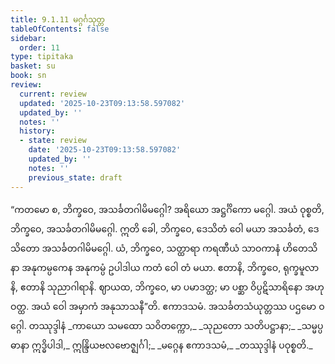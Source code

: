 ```yaml
---
title: 9.1.11 မဂ္ဂင်္ဂသုတ္တ
tableOfContents: false
sidebar:
  order: 11
type: tipitaka
basket: su
book: sn
review:
  current: review
  updated: '2025-10-23T09:13:58.597082'
  updated_by: ''
  notes: ''
  history:
  - state: review
    date: '2025-10-23T09:13:58.597082'
    updated_by: ''
    notes: ''
    previous_state: draft
---
```



<ReviewStatus review={frontmatter.review} showDetails={true} />

<HypothesisAnnotation frontmatter={frontmatter} />

<DynamicBreadcrumb />

<Division number="376" book="sn" e="ch" v="18" p="334">

<Paragraph number="1691" book="sn">
“ကတမော စ, ဘိက္ခဝေ, အသင်္ခတဂါမိမဂ္ဂေါ? အရိယော အဋ္ဌင်္ဂိကော မဂ္ဂေါ. အယံ ဝုစ္စတိ, ဘိက္ခဝေ, အသင်္ခတဂါမိမဂ္ဂေါ. ဣတိ ခေါ, ဘိက္ခဝေ, ဒေသိတံ ဝေါ မယာ အသင်္ခတံ, ဒေသိတော အသင်္ခတဂါမိမဂ္ဂေါ. ယံ, ဘိက္ခဝေ, သတ္ထာရာ ကရဏီယံ သာဝကာနံ ဟိတေသိနာ အနုကမ္ပကေန အနုကမ္ပံ ဥပါဒါယ ကတံ ဝေါ တံ မယာ. ဧတာနိ, ဘိက္ခဝေ, ရုက္ခမူလာနိ, ဧတာနိ သုညာဂါရာနိ. ဈာယထ, ဘိက္ခဝေ, မာ ပမာဒတ္ထ; မာ ပစ္ဆာ ဝိပ္ပဋိသာရိနော အဟုဝတ္ထ. အယံ ဝေါ အမှာကံ အနုသာသနီ”တိ.

</Paragraph>
</Division>

<Paragraph number="1692" type="center" book="sn">
ဧကာဒသမံ.



</Paragraph>

<Paragraph number="1693" type="center" book="sn">
အသင်္ခတသံယုတ္တဿ ပဌမော ဝဂ္ဂေါ.



</Paragraph>

<Paragraph number="1694" type="center" book="sn">
တဿုဒ္ဒါနံ


</Paragraph>

<Paragraph number="1695" type="verses" book="sn">
_ကာယော သမထော သဝိတက္ကော,_  
_သုညတော သတိပဋ္ဌာနာ;_  
_သမ္မပ္ပဓာနာ ဣဒ္ဓိပါဒါ,_  
ဣန္ဒြိယဗလဗောဇ္ဈင်္ဂါ;_  
_မဂ္ဂေန ဧကာဒသမံ,_  
_တဿုဒ္ဒါနံ ပဝုစ္စတိ._
</Paragraph>